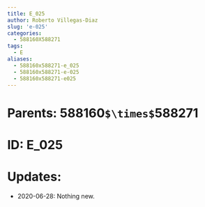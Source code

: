 ```yaml
---
title: E_025
author: Roberto Villegas-Diaz
slug: 'e-025'
categories:
  - 588160X588271
tags:
  - E
aliases:
  - 588160x588271-e_025
  - 588160x588271-e-025
  - 588160x588271-e025
---
```


# **Parents**: 588160`$\times$`588271
# **ID**: E_025
# **Updates**: 
 - 2020-06-28: Nothing new.
